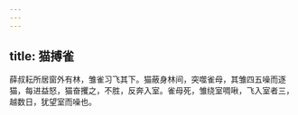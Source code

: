 ```yaml
---
---
---
```

title: 猫搏雀
---



薛叔耘所居窗外有林，雏雀习飞其下。猫蔽身林间，突噬雀母，其雏四五噪而逐猫，每进益怒，猫奋攫之，不胜，反奔入室。雀母死，雏绕室啁啾，飞入室者三，越数日，犹望室而噪也。